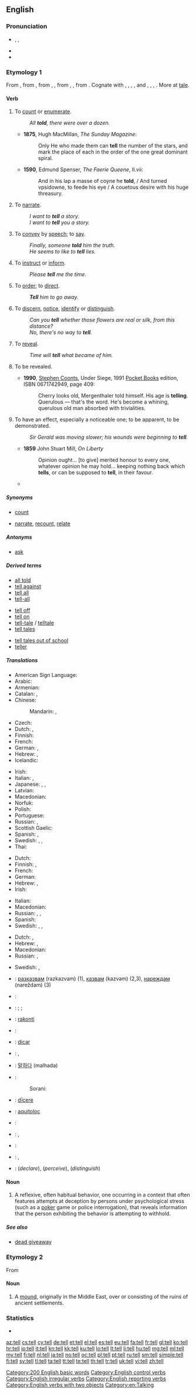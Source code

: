 {{wikipedia|Tell (disambiguation)}}
==English==

===Pronunciation===
* {{enPR|tĕl}}, {{IPA|/tɛl/}}, {{X-SAMPA|/tEl/}}
* {{audio|en-us-tell.ogg|Audio (US)}}
* {{rhymes|ɛl}}

===Etymology 1===
From {{etyl|enm|en}} {{term|tellen||to count, tell|lang=enm}}, from {{etyl|ang|en}} {{term|tellan||lang=ang|to count, tell}}, from {{etyl|gem-pro|en}} {{recons|taljanan|lang=gem-pro}}, {{recons|talzijanan||to count, enumerate|lang=gem-pro}}, from {{etyl|gem-pro|en}} {{recons|talan|lang=gem-pro}}, {{recons|talōn||number, counting|lang=gem-pro}}, from {{etyl|ine-pro|en}} {{recons|dol-||calculation, fraud|lang=ine-pro}}. Cognate with {{etyl|en|-}} {{term|tally||to count|lang=en}}, {{etyl|fy|-}} {{term|telle||to count|lang=fy}}, {{etyl|fy|-}} {{term|fertelle||to tell, narrate|lang=fy}}, {{etyl|nl|-}} {{term|tellen||to count|lang=nl}}, {{etyl|nds|-}} {{term|tellen||to count|lang=nds}} and {{term|förtellen||to tell, narrate|lang=nds}}, {{etyl|goh|-}} {{term|zellen||to count|tr={{etyl|de|-}} {{term|zählen|lang=de}}|lang=goh}}, {{etyl|de|-}} {{term|erzählen||to tell, recount|lang=de}}, {{etyl|non|-}} {{term|telja||to count, tell|tr={{etyl|fo|-}} {{term|telja|lang=fo}}|lang=non}}. More at [[tale]].

====Verb====
{{en-verb|tells|telling|told}}

# {{rare|or|archaic}} To [[count]] or [[enumerate]].
#: ''All '''told''', there were over a dozen.''
#* '''1875''', Hugh MacMillan, ''The Sunday Magazine'':
#*: Only He who made them can '''tell''' the number of the stars, and mark the place of each in the order of the one great dominant spiral.
#* '''1590''', Edmund Spenser, ''The Faerie Queene'', II.vii:
#*: And in his lap a masse of coyne he '''told''', / And turned vpsidowne, to feede his eye / A couetous desire with his huge threasury.
# {{transitive}} To [[narrate]].
#: ''I want to '''tell''' a story''.
#: ''I want to '''tell''' you a story.''
# {{transitive}} To [[convey]] by [[speech]]; to [[say]].
#: ''Finally, someone '''told''' him the truth.''
#: ''He seems to like to '''tell''' lies.''
# {{transitive}} To [[instruct]] or [[inform]].
#: ''Please '''tell''' me the time.''
# {{transitive}} To [[order]]; to [[direct]].
#: '''''Tell''' him to go away.''
# {{intransitive}} To [[discern]], [[notice]], [[identify]] or [[distinguish]].
#: ''Can you '''tell''' whether those flowers are real or silk, from this distance?''
#: ''No, there's no way to '''tell'''.''
# {{transitive}} To [[reveal]].
#: ''Time will '''tell''' what became of him.''
# {{intransitive}} To be revealed.
#* '''1990''', [[w:Stephen Coonts|Stephen Coonts]], Under Siege, 1991 [[w:Pocket Books|Pocket Books]] edition, ISBN 0671742949, page 409:
#*: Cherry looks old, Mergenthaler told himself. His age is '''telling'''. Querulous — that's the word. He's become a whining, querulous old man absorbed with trivialities.
# {{intransitive}} To have an effect, especially a noticeable one; to be apparent, to be demonstrated.
#: ''Sir Gerald was moving slower; his wounds were beginning to '''tell'''.''
#* '''1859''' John Stuart Mill, ''On Liberty''
#*: Opinion ought... [to give] merited honour to every one, whatever opinion he may hold... keeping nothing back which '''tells''', or can be supposed to '''tell''', in their favour.
#* {{quote-news
|year=2011
|date=September 18
|author=Ben Dirs
|title=Rugby World Cup 2011: England 41-10 Georgia
|work=BBC Sport
|url=http://news.bbc.co.uk/sport2/hi/rugby_union/14959055.stm
|page=
|passage=But England's superior fitness '''told''' in the second half, with Delon Armitage, Manu Tuilagi and Chris Ashton (two) going over for tries to secure a bonus-point win.}}

=====Synonyms=====
* {{sense|enumerate}} [[count]]
* {{sense|narrate}} [[narrate]], [[recount]], [[relate]]

=====Antonyms=====
* {{sense|to instruct or inform}} [[ask]]

=====Derived terms=====
{{rel-top3|Terms derived from ''tell'' (verb)}}
* [[all told]]
* [[tell against]]
* [[tell all]]
* [[tell-all]]
{{rel-mid3}}
* [[tell off]]
* [[tell on]]
* [[tell-tale]] / [[telltale]]
* [[tell tales]]
{{rel-mid3}}
* [[tell tales out of school]]
* [[teller]]
{{rel-bottom}}

=====Translations=====
{{trans-see|narrate}}

{{trans-top|to pass information}}
* American Sign Language: {{tø|ase|1@Chin-PalmBack 1@FromChin-PalmUp}}
* Arabic: {{t-|ar|أخبر|tr='áxbara}}
* Armenian: {{t+|hy|ասել|tr=asel}}
* Catalan: {{t+|ca|dir}}, {{t+|ca|explicar}}
* Chinese:
*: Mandarin: {{t-|cmn|告訴|sc=Hani}}, {{t-|cmn|告诉|tr=gàosu|sc=Hani}}
* Czech: {{t+|cs|říci}}
* Dutch: {{t+|nl|vertellen}}, {{t+|nl|zeggen}}
* Finnish: {{t+|fi|kertoa}}
* French: {{t+|fr|dire}}
* German: {{t+|de|sagen}}, {{t+|de|erzählen}}
* Hebrew: {{t-|he|הגיד|tr=hagíd}}, {{t+|he|אמר|tr=amár}}
* Icelandic: {{t+|is|segja}}
{{trans-mid}}
* Irish: {{t+|ga|abair le}}
* Italian: {{t+|it|dire}}, {{t+|it|raccontare}}
* Japanese: {{t+|ja|教える|tr=おしえる, oshieru}}, {{t+|ja|言う|tr=いう, iu}}, {{t+|ja|述べる|tr=のべる, noberu}}
* Latvian: {{t-|lv|stāstīt}}
* Macedonian: {{t-|mk|кажува|tr=kážuva|sc=Cyrl}}
* Norfuk: {{tø|cpe-nor|tull}}
* Polish: {{t+|pl|powiedzieć}}
* Portuguese: {{t+|pt|contar}}
* Russian: {{qualifier|imperfective}} {{t+|ru|говорить|tr=govorít'}}, {{qualifier|perfective}} {{t+|ru|сказать|tr=skazát'}}
* Scottish Gaelic: {{t-|gd|innis}}
* Spanish: {{t+|es|decir}}, {{t+|es|contar}}
* Swedish: {{t+|sv|säga}}, {{t+|sv|berätta}}, {{t+|sv|tala om}}
* Thai: {{t+|th|บอก|tr=bòk}}
{{trans-bottom}}

{{trans-top|to instruct}}
* Dutch: {{t+|nl|instrueren}}
* Finnish: {{t+|fi|käskeä}}, {{t+|fi|määrätä}}
* French: {{t+|fr|dire}}
* German: {{t+|de|sagen}}
* Hebrew: {{t-|he|הגיד|tr=hagíd}}, {{t+|he|אמר|tr=amár}}
* Irish: {{t+|ga|abair le}}
{{trans-mid}}
* Italian: {{t+|it|insegnare}}
* Macedonian: {{t-|mk|кажува|tr=kážuva|sc=Cyrl}}
* Russian: {{qualifier|imperfective}} {{t+|ru|говорить|tr=govorít'}}, {{qualifier|perfective}} {{t+|ru|сказать|tr=skazát'}}, {{qualifier|order}} {{t+|ru|приказать|tr=prikazát'}}
* Spanish: {{t+|es|decir}}
* Swedish: {{t-|sv|säga åt}}, {{t-|sv|säga till}}, {{t+|sv|tala om}}
{{trans-bottom}}

{{trans-top|to discern, notice, identify or distinguish}}
* Dutch: {{t+|nl|vertellen}}, {{t+|nl|zeggen}}
* Hebrew: {{t-|he|הבין|tr=hevín}}, {{t+|he|הבדיל|tr=hivdíl}}
* Macedonian: {{t-|mk|разликува|tr=razlíkuva|sc=Cyrl}}
* Russian: {{qualifier|imperfective}} {{t+|ru|различать|tr=različát'}}, {{qualifier|perfective}} {{t+|ru|различить|tr=različít'}}
{{trans-mid}}
* Swedish: {{t+|sv|säga}}, {{t+|sv|avgöra}}
{{trans-bottom}}

{{checktrans-top}}
* {{ttbc|Bulgarian}}: [[разказвам]] (razkazvam) (1), [[казвам]] (kazvam) (2,3), [[нареждам]] (nareždam) (3)
* {{ttbc|Catalan}}: {{t+|ca|explicar}}
* {{ttbc|Czech}}: {{t+|cs|říci}}; {{t+|cs|chápat}}; {{t-|cs|rozlišovat}}
* {{ttbc|Esperanto}}: [[rakonti]]
* {{ttbc|Hungarian}}: {{t+|hu|elmond}}
* {{ttbc|Ido}}: [[dicar]]
* {{ttbc|Italian}}: {{t+|it|dire}}, {{t+|it|contare}}
{{trans-mid}}
* {{ttbc|Korean}}: [[말하다]] (malhada)
* {{ttbc|Kurdish}}:
*: Sorani: {{ku-Arab|[[گێڕان]]}}
* {{ttbc|Latin}}: [[dicere|dīcere]]
* {{ttbc|Nahuatl}}: [[aquitoloc]]
* {{ttbc|Portuguese}}: {{t+|pt|dizer}}
* {{ttbc|Romanian}}: {{t+|ro|spune}}, {{t+|ro|zice}}
* {{ttbc|Slovene}}: {{t+|sl|povedati}}
* {{ttbc|Spanish}}: {{t+|es|decir}}, {{t+|es|contar}}
* {{ttbc|Turkish}}: {{t+|tr|söylemek}} (''declare''), {{t+|tr|anlamak}} (''perceive''), {{t+|tr|ayırmak}} (''distinguish'')
{{trans-bottom}}

====Noun====
{{en-noun}}

# A reflexive, often habitual behavior, {{non-gloss definition|especially}} one occurring in a context that often features attempts at deception by persons under psychological stress (such as a [[poker]] game or police interrogation), that reveals information that the person exhibiting the behavior is attempting to withhold.

=====See also=====
* [[dead giveaway]]

===Etymology 2===
From {{etyl|ar|en}} {{term|تل||lang=ar|sc=Arab|tr=tall|hill, elevation}}

====Noun====
{{en-noun}}

# {{archaeology}} A [[mound]], originally in the Middle East, over or consisting of the ruins of ancient settlements.

===Statistics===
* {{rank|each|between|face|175|tell|because|few|whom}}

[[Category:200 English basic words]]
[[Category:English control verbs]]
[[Category:English irregular verbs]]
[[Category:English reporting verbs]]
[[Category:English verbs with two objects]]
[[Category:en:Talking]]

[[az:tell]]
[[cs:tell]]
[[cy:tell]]
[[de:tell]]
[[et:tell]]
[[el:tell]]
[[es:tell]]
[[eu:tell]]
[[fa:tell]]
[[fr:tell]]
[[gl:tell]]
[[ko:tell]]
[[hr:tell]]
[[io:tell]]
[[it:tell]]
[[kn:tell]]
[[kk:tell]]
[[ku:tell]]
[[lo:tell]]
[[lt:tell]]
[[li:tell]]
[[hu:tell]]
[[mg:tell]]
[[ml:tell]]
[[my:tell]]
[[fj:tell]]
[[nl:tell]]
[[ja:tell]]
[[no:tell]]
[[oc:tell]]
[[pl:tell]]
[[pt:tell]]
[[ru:tell]]
[[sm:tell]]
[[simple:tell]]
[[fi:tell]]
[[sv:tell]]
[[tl:tell]]
[[ta:tell]]
[[tt:tell]]
[[te:tell]]
[[th:tell]]
[[tr:tell]]
[[uk:tell]]
[[vi:tell]]
[[zh:tell]]